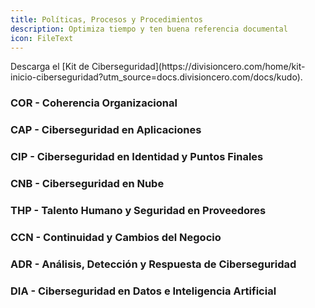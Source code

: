 ```yaml
---
title: Políticas, Procesos y Procedimientos
description: Optimiza tiempo y ten buena referencia documental
icon: FileText
---
```


<Callout>
  Descarga el [Kit de Ciberseguridad](https://divisioncero.com/home/kit-inicio-ciberseguridad?utm_source=docs.divisioncero.com/docs/kudo).
</Callout>


### COR - Coherencia Organizacional

<Cards>
  <Card
    href="/docs/kudo/politicas/politica-seguridad-informacion"
    title="🛡️ Política de Seguridad de la Información"
    description="Política general de seguridad de la información."
  />
  <Card
    href="/docs/kudo/politicas/declaracion-aplicabilidad"
    title="📡 Declaración de Aplicabilidad (SoA)"
    description="Declaración de aplicabilidad de controles."
  />
  <Card
    href="/docs/kudo/politicas/gobernanza-seguridad-informacion"
    title="👨‍💼 Gobernanza de la Seguridad de la Información"
    description="Gobernanza de la seguridad de la información."
  />
  <Card
    href="/docs/kudo/politicas/politica-marco-seguridad-informacion"
    title="🛡️ Política del Marco de Seguridad de la Información"
    description="Marco normativo de seguridad de la información."
  />
  <Card
    href="/docs/kudo/politicas/comite-seguridad-informacion"
    title="👥 Comité de Seguridad de la Información"
    description="Comité de seguridad de la información."
  />
  <Card
    href="/docs/kudo/politicas/compromiso-alta-direccion"
    title="📜 Compromiso de la Alta Dirección"
    description="Compromiso de la alta dirección."
  />
  <Card
    href="/docs/kudo/politicas/matriz-riesgos-seguridad-informacion"
    title="📄 Matriz de Riesgos de Seguridad de la Información"
    description="Matriz de riesgos de seguridad de la información."
  />
  <Card
    href="/docs/kudo/politicas/plan-medicion-evaluacion-controles"
    title="📊 Plan de Medición y Evaluación de Controles"
    description="Plan de medición y evaluación de controles."
  />
  <Card
    href="/docs/kudo/politicas/modelo-roles-gobernanza"
    title="👔 Modelo de Roles y Gobernanza de Seguridad"
    description="Modelo de roles y gobernanza de seguridad."
  />
  <Card
    href="/docs/kudo/politicas/politica-auditoria-interna"
    title="📝 Política de Auditoría Interna de Seguridad"
    description="Política de auditoría interna de seguridad."
  />
  <Card
    href="/docs/kudo/politicas/procedimiento-auditoria-tecnica"
    title="🔍 Procedimiento de Auditoría Técnica"
    description="Procedimiento de auditoría técnica."
  />
  <Card
    href="/docs/kudo/politicas/plan-anual-auditoria"
    title="📅 Plan Anual de Auditoría"
    description="Plan anual de auditoría."
  />
  <Card
    href="/docs/kudo/politicas/registro-plan-acciones-correctivas"
    title="✅ Registro y Plan de Acciones Correctivas"
    description="Registro y plan de acciones correctivas."
  />
  <Card
    href="/docs/kudo/politicas/gobernanza-corporativa-ciberseguridad"
    title="🏢 Política de Gobernanza Corporativa de Ciberseguridad"
    description="Política de gobernanza corporativa de ciberseguridad."
  />
  <Card
    href="/docs/kudo/politicas/matriz-riesgos-ciberseguridad"
    title="📈 Matriz de Riesgos de Ciberseguridad"
    description="Matriz de riesgos de ciberseguridad."
  />
  <Card
    href="/docs/kudo/politicas/plan-tratamiento-riesgos"
    title="⚠️ Plan de Tratamiento de Riesgos"
    description="Plan de tratamiento de riesgos."
  />
  <Card
    href="/docs/kudo/politicas/politica-cumplimiento-regulatorio-legal"
    title="⚖️ Política de Cumplimiento Regulatorio y Legal"
    description="Política de cumplimiento regulatorio y legal."
  />
</Cards>

### CAP - Ciberseguridad en Aplicaciones

<Cards>
  <Card 
    href="/docs/kudo/politicas/politica-desarrollo-seguro"
    title="👨‍💻 Política de Desarrollo Seguro"
    description="Política de desarrollo seguro de software."
  />
  <Card 
    href="/docs/kudo/politicas/estandar-codificacion-segura"
    title="🧩 Estándar de Codificación Segura"
    description="Estándares para la codificación segura de aplicaciones."
  />
  <Card 
    href="/docs/kudo/politicas/procedimientos-revision-codigo-pruebas"
    title="👀 Procedimientos de Revisión de Código y Pruebas de Seguridad"
    description="Procedimientos para revisión de código y pruebas de seguridad."
  />
  <Card 
    href="/docs/kudo/politicas/guias-integracion-segura-apis"
    title="🔗 Guías para la Integración Segura de APIs"
    description="Guías para la integración segura de APIs."
  />
  <Card 
    href="/docs/kudo/politicas/politica-interoperabilidad-nube"
    title="🌐 Política de Interoperabilidad en la Nube"
    description="Política de interoperabilidad en entornos de nube."
  />
  <Card 
    href="/docs/kudo/politicas/estrategia-migracion-portabilidad"
    title="🚚 Estrategia de Migración y Portabilidad"
    description="Estrategia de migración y portabilidad entre plataformas."
  />
</Cards>

### CIP - Ciberseguridad en Identidad y Puntos Finales

<Cards>
  <Card 
    href="/docs/kudo/politicas/politica-control-acceso"
    title="🔑 Política de Control de Acceso"
    description="Lineamientos para la gestión segura del acceso a sistemas."
  />
  <Card 
    href="/docs/kudo/politicas/procedimiento-alta-baja-usuarios"
    title="➕ Procedimiento de Alta y Baja de Usuarios"
    description="Proceso para habilitar y deshabilitar accesos a usuarios."
  />
  <Card 
    href="/docs/kudo/politicas/gestion-accesos-privilegiados"
    title="⭐ Gestión de Accesos Privilegiados (PAM)"
    description="Controles para proteger cuentas con permisos elevados."
  />
  <Card 
    href="/docs/kudo/politicas/registros-acceso-autenticacion"
    title="📜 Registros de Acceso y Autenticación"
    description="Monitoreo y auditoría de intentos de acceso y autenticación."
  />
  <Card 
    href="/docs/kudo/politicas/politica-gestion-endpoints"
    title="🖥️ Política de Gestión de Endpoints"
    description="Controles para la administración segura de dispositivos finales."
  />
  <Card 
    href="/docs/kudo/politicas/control-dispositivos-byod"
    title="📱 Control de Dispositivos BYOD"
    description="Lineamientos para dispositivos personales en el entorno corporativo."
  />
  <Card 
    href="/docs/kudo/politicas/gestion-parches-configuracion-endpoints"
    title="💻 Gestión de Parches y Configuración de Endpoints"
    description="Mantenimiento y configuración segura de dispositivos finales."
  />
</Cards>

### CNB - Ciberseguridad en Nube

<Cards>
  <Card 
    href="/docs/kudo/politicas/politica-seguridad-fisica-datacenter"
    title="🖥️ Política de Seguridad Física y Ambiental del Data Center"
    description="Controles para proteger el entorno físico del centro de datos."
  />
  <Card 
    href="/docs/kudo/politicas/control-acceso-fisico"
    title="🔒 Procedimiento de Control de Acceso Físico a Salas Críticas"
    description="Medidas para gestionar el acceso físico a áreas sensibles."
  />
  <Card 
    href="/docs/kudo/politicas/registro-visitantes-acceso-fisico"
    title="📋 Registro de Visitantes y Auditoría de Accesos Físicos"
    description="Control y seguimiento del acceso físico por terceros."
  />
  <Card 
    href="/docs/kudo/politicas/plan-continuidad-electrica"
    title="⚡ Plan de Continuidad Eléctrica y Control Ambiental"
    description="Planes ante fallos eléctricos, control HVAC e incendios."
  />
  <Card 
    href="/docs/kudo/politicas/procedimientos-contingencia-desastres"
    title="🚨 Procedimientos de Contingencia ante Desastres Físicos"
    description="Respuestas ante inundaciones, incendios y sismos."
  />
  <Card 
    href="/docs/kudo/politicas/validacion-cumplimiento-certificaciones"
    title="🏅 Validación de Cumplimiento con Certificaciones del Proveedor"
    description="Verificación de certificaciones ISO 27001, TIER, SSAE 18, entre otras."
  />
  <Card 
    href="/docs/kudo/politicas/politica-seguridad-entornos-virtuales"
    title="🖥️ Política de Seguridad en Entornos Virtuales"
    description="Controles para proteger máquinas virtuales y entornos virtualizados."
  />
  <Card 
    href="/docs/kudo/politicas/gestion-parches-hardening"
    title="🐞 Gestión de Parches y Endurecimiento (Hardening)"
    description="Actualización y fortalecimiento de configuraciones de seguridad."
  />
  <Card 
    href="/docs/kudo/politicas/control-seguridad-contenedores"
    title="📦 Control de Seguridad para Contenedores"
    description="Medidas de protección para entornos con contenedores."
  />
  <Card 
    href="/docs/kudo/politicas/politica-cifrado-datos"
    title="🔒 Política de Cifrado de Datos"
    description="Lineamientos para la protección de datos mediante cifrado."
  />
  <Card 
    href="/docs/kudo/politicas/inventario-ciclo-vida-llaves"
    title="🔑 Inventario y Ciclo de Vida de Llaves Criptográficas"
    description="Gestión del ciclo de vida de claves criptográficas."
  />
  <Card 
    href="/docs/kudo/politicas/gestion-certificados-digitales"
    title="📜 Gestión de Certificados Digitales"
    description="Administración y renovación de certificados digitales."
  />
</Cards>

### THP - Talento Humano y Seguridad en Proveedores

<Cards>
  <Card 
    href="/docs/kudo/politicas/politica-seguridad-ciclo-vida-empleado"
    title="👷 Política de Seguridad en el Ciclo de Vida del Empleado"
    description="Controles de seguridad desde el ingreso hasta la salida del colaborador."
  />
  <Card 
    href="/docs/kudo/politicas/acuerdo-confidencialidad"
    title="🤐 Acuerdo de Confidencialidad (NDA)"
    description="Compromiso legal de confidencialidad con empleados y terceros."
  />
  <Card 
    href="/docs/kudo/politicas/capacitacion-seguridad"
    title="🎓 Concienciación y Capacitación en Seguridad"
    description="Programa de formación en seguridad de la información."
  />
  <Card 
    href="/docs/kudo/politicas/proceso-salida-segura"
    title="🚪 Proceso Seguro de Salida (Offboarding)"
    description="Desvinculación controlada de empleados y revocación de accesos."
  />
  <Card 
    href="/docs/kudo/politicas/politica-evaluacion-terceros"
    title="🤝 Política de Evaluación y Monitoreo de Terceros"
    description="Revisión de seguridad para proveedores y aliados estratégicos."
  />
  <Card 
    href="/docs/kudo/politicas/diligencia-debida-proveedores-criticos"
    title="🕵️ Diligencia Debida a Proveedores Críticos"
    description="Evaluación de riesgos de proveedores con acceso a información sensible."
  />
  <Card 
    href="/docs/kudo/politicas/clausulas-seguridad-contratos"
    title="📜 Cláusulas de Seguridad en Contratos"
    description="Requisitos contractuales relacionados con la seguridad de la información."
  />
</Cards>

### CCN - Continuidad y Cambios del Negocio

<Cards>
  <Card 
    href="/docs/kudo/politicas/politica-continuidad-negocio"
    title="🛟 Política de Continuidad del Negocio"
    description="Lineamientos para garantizar la continuidad operativa de la organización."
  />
  <Card 
    href="/docs/kudo/politicas/plan-continuidad-operacional"
    title="🔄 Plan de Continuidad Operacional (BCP)"
    description="Estrategia para mantener operaciones críticas ante interrupciones."
  />
  <Card 
    href="/docs/kudo/politicas/plan-recuperacion-desastres"
    title="💾 Plan de Recuperación ante Desastres (DRP)"
    description="Procedimientos para recuperar la infraestructura ante incidentes graves."
  />
  <Card 
    href="/docs/kudo/politicas/estrategia-pruebas-bcp-drp"
    title="🧪 Estrategia de Pruebas de BCP/DRP"
    description="Metodología para validar planes de continuidad y recuperación."
  />
  <Card 
    href="/docs/kudo/politicas/politica-gestion-cambios"
    title="🛠️ Política de Gestión de Cambios"
    description="Normativa para gestionar cambios en los sistemas de información."
  />
  <Card 
    href="/docs/kudo/politicas/proceso-control-versiones"
    title="🌿 Proceso de Control de Versiones"
    description="Lineamientos para la gestión de versiones del software."
  />
  <Card 
    href="/docs/kudo/politicas/registro-cambios-criticos-produccion"
    title="🕒 Registro de Cambios Críticos en Producción"
    description="Historial de cambios relevantes aplicados en entornos productivos."
  />
</Cards>

### ADR - Análisis, Detección y Respuesta de Ciberseguridad

<Cards>
  <Card 
    href="/docs/kudo/politicas/politica-gestion-vulnerabilidades"
    title="🐞 Política de Gestión de Vulnerabilidades"
    description="Lineamientos para identificar, evaluar y tratar vulnerabilidades."
  />
  <Card 
    href="/docs/kudo/politicas/escaneo-continuo-vulnerabilidades"
    title="🔄 Escaneo Continuo de Vulnerabilidades"
    description="Supervisión continua para detectar debilidades en los sistemas."
  />
  <Card 
    href="/docs/kudo/politicas/plan-remediacion-excepciones"
    title="🛠️ Plan de Remediación y Excepciones Justificadas"
    description="Acciones correctivas y manejo formal de excepciones a parches."
  />
  <Card 
    href="/docs/kudo/politicas/politica-monitoreo-eventos-seguridad"
    title="👁️ Política de Monitoreo de Eventos de Seguridad"
    description="Directrices para la supervisión de eventos en los sistemas."
  />
  <Card 
    href="/docs/kudo/politicas/correlacion-eventos-siem"
    title="📉 Correlación de Eventos y SIEM"
    description="Uso de plataformas SIEM para análisis y alertas de seguridad."
  />
  <Card 
    href="/docs/kudo/politicas/plan-respuesta-incidentes"
    title="🐛 Plan de Respuesta a Incidentes (IRP)"
    description="Procedimientos estructurados para tratar incidentes de seguridad."
  />
  <Card 
    href="/docs/kudo/politicas/registro-retencion-logs"
    title="🗂️ Registro y Retención de Logs"
    description="Política de almacenamiento y conservación de registros."
  />
  <Card 
    href="/docs/kudo/politicas/politica-gestion-incidentes"
    title="🚨 Política de Gestión de Incidentes"
    description="Normativa para el manejo de incidentes de ciberseguridad."
  />
  <Card 
    href="/docs/kudo/politicas/proceso-investigacion-forense-digital"
    title="🔍 Proceso de Investigación Forense Digital"
    description="Procedimientos para analizar incidentes mediante evidencia digital."
  />
  <Card 
    href="/docs/kudo/politicas/registro-incidentes-lecciones-aprendidas"
    title="📋 Registro de Incidentes y Lecciones Aprendidas"
    description="Documentación de eventos y mejoras tras la respuesta a incidentes."
  />
</Cards>

### DIA - Ciberseguridad en Datos e Inteligencia Artificial

<Cards>
  <Card 
    href="/docs/kudo/politicas/politica-proteccion-datos-personales"
    title="🛡️ Política de Protección de Datos Personales y Sensibles"
    description="Normativa para proteger la información personal y confidencial."
  />
  <Card 
    href="/docs/kudo/politicas/clasificacion-informacion"
    title="🗂️ Clasificación de la Información"
    description="Criterios para clasificar y manejar la información según su sensibilidad."
  />
  <Card 
    href="/docs/kudo/politicas/politica-retencion-eliminacion-segura"
    title="🗑️ Política de Retención y Eliminación Segura de Información"
    description="Lineamientos para conservar y eliminar información de forma segura."
  />
  <Card 
    href="/docs/kudo/politicas/mecanismos-cifrado"
    title="🔐 Mecanismos de Cifrado en Reposo y en Tránsito"
    description="Controles criptográficos para proteger datos almacenados y transmitidos."
  />
</Cards>
